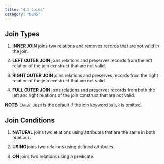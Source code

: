 ```yaml
---
title: "4.1 Joins"
category: "DBMS"
---
```


## Join Types
1. **INNER JOIN** joins two relations and removes records that are 
   not valid in the join.

2. **LEFT OUTER JOIN** joins relations and preserves records from 
   the left relation of the join construct that are not valid. 

3. **RIGHT OUTER JOIN** joins relations and preserves records from 
   the right relation of the join construct that are not valid. 

4. **FULL OUTER JOIN** joins relations and preserves records from 
   both the left and right relations of the join construct that are 
   not valid. 

**NOTE:** `INNER JOIN` is the default if the join keyword `OUTER` is 
omitted.

## Join Conditions
1. **NATURAL** joins two relations using attributes that are the same 
   in both relations.

2. **USING** joins two relations using defined attributes.

3. **ON** joins two relations using a predicate.